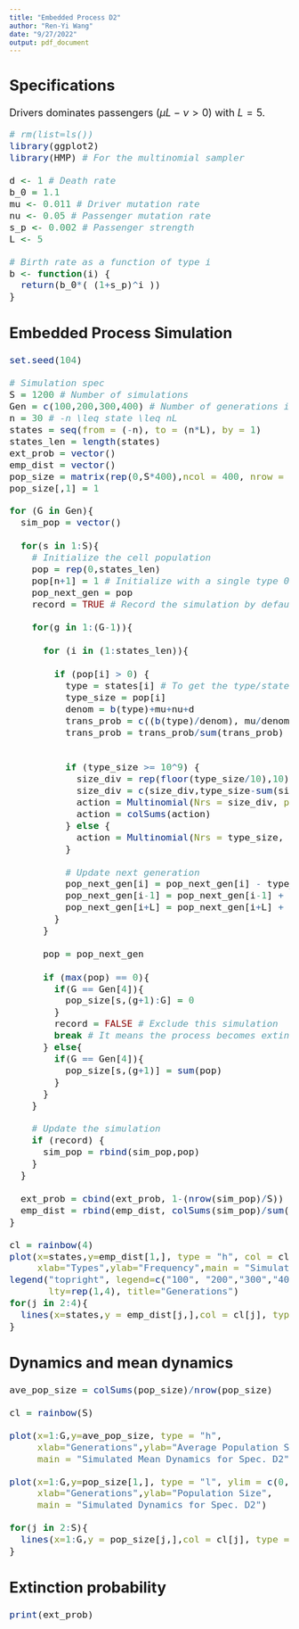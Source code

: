 ---
title: "Embedded Process D2"
author: "Ren-Yi Wang"
date: "9/27/2022"
output: pdf_document
---

<font size = 4>

## Specifications

Drivers dominates passengers $(\mu L -\nu > 0)$ with $L = 5$.

```{r}
# rm(list=ls())
library(ggplot2)
library(HMP) # For the multinomial sampler

d <- 1 # Death rate
b_0 = 1.1
mu <- 0.011 # Driver mutation rate
nu <- 0.05 # Passenger mutation rate
s_p <- 0.002 # Passenger strength
L <- 5

# Birth rate as a function of type i
b <- function(i) {
  return(b_0*( (1+s_p)^i ))
}
```



## Embedded Process Simulation

```{r}
set.seed(104)

# Simulation spec
S = 1200 # Number of simulations
Gen = c(100,200,300,400) # Number of generations in each simulation
n = 30 # -n \leq state \leq nL
states = seq(from = (-n), to = (n*L), by = 1)
states_len = length(states)
ext_prob = vector()
emp_dist = vector()
pop_size = matrix(rep(0,S*400),ncol = 400, nrow = S)
pop_size[,1] = 1

for (G in Gen){
  sim_pop = vector()
  
  for(s in 1:S){
    # Initialize the cell population
    pop = rep(0,states_len)
    pop[n+1] = 1 # Initialize with a single type 0 cell
    pop_next_gen = pop
    record = TRUE # Record the simulation by default
  
    for(g in 1:(G-1)){
    
      for (i in (1:states_len)){
      
        if (pop[i] > 0) {
          type = states[i] # To get the type/state of cell
          type_size = pop[i]
          denom = b(type)+mu+nu+d
          trans_prob = c((b(type)/denom), mu/denom, nu/denom, d/denom)
          trans_prob = trans_prob/sum(trans_prob)
        
        
          if (type_size >= 10^9) {
            size_div = rep(floor(type_size/10),10)
            size_div = c(size_div,type_size-sum(size_div))
            action = Multinomial(Nrs = size_div, probs = trans_prob)
            action = colSums(action)
          } else {
            action = Multinomial(Nrs = type_size, probs = trans_prob)
          }
        
          # Update next generation
          pop_next_gen[i] = pop_next_gen[i] - type_size + (2*action[1])
          pop_next_gen[i-1] = pop_next_gen[i-1] + action[3]
          pop_next_gen[i+L] = pop_next_gen[i+L] + action[2]
        }
      }
    
      pop = pop_next_gen
    
      if (max(pop) == 0){
        if(G == Gen[4]){
          pop_size[s,(g+1):G] = 0
        }
        record = FALSE # Exclude this simulation
        break # It means the process becomes extinct
      } else{
        if(G == Gen[4]){
          pop_size[s,(g+1)] = sum(pop)
        }
      }
    }
  
    # Update the simulation
    if (record) {
      sim_pop = rbind(sim_pop,pop)
    }
  }
  
  ext_prob = cbind(ext_prob, 1-(nrow(sim_pop)/S))
  emp_dist = rbind(emp_dist, colSums(sim_pop)/sum(sim_pop))
}

cl = rainbow(4)
plot(x=states,y=emp_dist[1,], type = "h", col = cl[1],
     xlab="Types",ylab="Frequency",main = "Simulated Type Transition for Spec. D2")
legend("topright", legend=c("100", "200","300","400"), col=cl, 
       lty=rep(1,4), title="Generations")
for(j in 2:4){
  lines(x=states,y = emp_dist[j,],col = cl[j], type = "h")
}
```

## Dynamics and mean dynamics

```{r}
ave_pop_size = colSums(pop_size)/nrow(pop_size)

cl = rainbow(S)

plot(x=1:G,y=ave_pop_size, type = "h",
     xlab="Generations",ylab="Average Population Size",
     main = "Simulated Mean Dynamics for Spec. D2")

plot(x=1:G,y=pop_size[1,], type = "l", ylim = c(0,max(pop_size)),
     xlab="Generations",ylab="Population Size",
     main = "Simulated Dynamics for Spec. D2")

for(j in 2:S){
  lines(x=1:G,y = pop_size[j,],col = cl[j], type = "l")
}
```


## Extinction probability

```{r}
print(ext_prob)
```